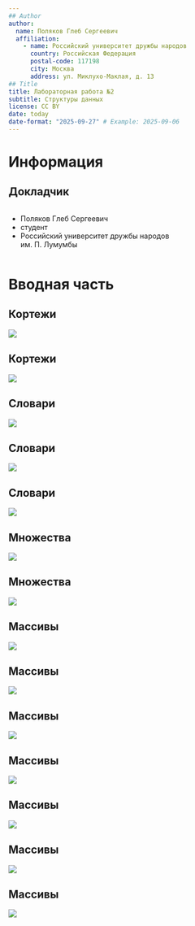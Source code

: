 ```yaml
---
## Author
author:
  name: Поляков Глеб Сергеевич
  affiliation:
    - name: Российский университет дружбы народов
      country: Российская Федерация
      postal-code: 117198
      city: Москва
      address: ул. Миклухо-Маклая, д. 13
## Title
title: Лабораторная работа №2
subtitle: Структуры данных
license: CC BY
date: today
date-format: "2025-09-27" # Example: 2025-09-06
---
```


# Информация

## Докладчик

:::::::::::::: {.columns align=center}
::: {.column width="70%"}

  * Поляков Глеб Сергеевич
  * студент
  * Российский университет дружбы народов им. П. Лумумбы

:::
::: {.column width="30%"}

:::
::::::::::::::

# Вводная часть

## Кортежи

![](./image/image_1.png)

## Кортежи

![](./image/image_2.png)

## Словари

![](./image/image_3.png)

## Словари

![](./image/image_4.png)

## Словари

![](./image/image_5.png)

## Множества

![](./image/image_6.png)

## Множества

![](./image/image_7.png)

## Массивы

![](./image/image_8.png)

## Массивы

![](./image/image_9.png)

## Массивы

![](./image/image_10.png)

## Массивы

![](./image/image_11.png)

## Массивы

![](./image/image_12.png)

## Массивы

![](./image/image_13.png)

## Массивы

![](./image/image_14.png)
